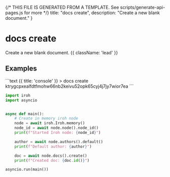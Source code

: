 {/* THIS FILE IS GENERATED FROM A TEMPLATE. See scripts/generate-api-pages.js for more */}
    title: "docs create",
    description: "Create a new blank document."
}

<div className='not-prose mb-5'>
    <Breadcrumbs pages={[
        { name: 'API', href: '/docs/api', current: false },
        { name: 'docs create', href: '/docs/api/docs-create', current: true },
    ]} />
</div>

# docs create

Create a new blank document. {{ className: 'lead' }}



## Examples

<CodeGroup title="docs create">
```text {{ title: 'console' }}
> docs create
ktrygcpxealfdtfmohw66nb2keivu52opk65cyj4j7jy7wior7ea
```


```python {{ title: 'python' }}
import iroh
import asyncio


async def main():
    # Create in memory iroh node
    node = await iroh.Iroh.memory()
    node_id = await node.node().node_id()
    print(f"Started Iroh node: {node_id}")

    author = await node.authors().default()
    print(f"Default author: {author}")

    doc = await node.docs().create()
    print(f"Created doc: {doc.id()}")

asyncio.run(main())

```


</CodeGroup>
